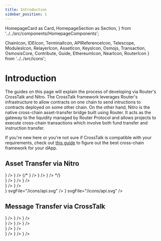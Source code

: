```yaml
---
title: Introduction
sidebar_position: 1
---
```


  HomepageCard as Card,
  HomepageSection as Section,
} from '../../src/components/HomepageComponents';

  ChainIcon,
  IDEIcon,
  TerminalIcon,
  APIReferenceIcon,
  Telescope,
  ModulesIcon,
  RelayerIcon,
  AssetIcon,
  KeysIcon,
  Osmojs,
  Transaction,
  OsmosisCore,
  Contribute,
  Guide,
  EthereumIcon,
  NearIcon,
  RouterIcon
} from '../../src/icons';

# Introduction

The guides on this page will explain the process of developing via Router's CrossTalk and Nitro. The CrossTalk framework
leverages Router's infrastructure to allow contracts on one chain to send intructions to contracts deployed on some other chain. On the other hand,
Nitro is the native cross-chain asset-transfer bridge built using Router. It acts as the gateway to the liquidity managed by Router Protocol and allows
projects to execute cross-chain transactions which involve both fund transfer and instruction transfer.

If you're new here or you're not sure if CrossTalk is compatible with your requirements, check out [this guide](../overview/choosing-the-right-framework) to figure out
the best cross-chain framework for your dApp.


## Asset Transfer via Nitro

   <Section title="Developers" id="web-sdks" hasSubSections >

<Section>
  <Card
    title="Overview"
    description="What is Nitro and how is it different from Voyager?"
    to="/develop/asset-transfer-via-nitro"
    icon={<IDEIcon />}
  />
    <Card
    title="Router Nitro"
    description="Understanding the architecture of Nitro"
    to="/develop/asset-transfer-via-nitro/high-level-workflow"
    icon={<ModulesIcon />}
  />
  {/* 
    <Card
    title="Voyager"
    description="Dissecting different functions and parameters associated with Voyager (1st Gen Asset Transfer Bridge)"
    to="/develop/asset-transfer-via-nitro/voyager/architecture"
    icon={<AssetIcon />}
  />
  <Card
    title="Different Use-cases"
    description="Learning how to build different types of applications by using features enabled by Voyager"
    to="/develop/voyager/voyager/different-use-cases"
    icon={<ModulesIcon />}
  />
  <Card
    title="Fee Model"
    description="Gaining a deeper understanding of how the Voyager fee is computed"
    to="/develop/voyager/voyager/fee-model"
    icon={<AssetIcon />}
  /> */}
</Section>

  </Section>

<Section title="Developers" id="web-sdks" hasSubSections>
  <Section>
    <Card
      title="Nitro Widget"
      description="Widget to integrate cross-chain swaps on your website"
      to="/develop/asset-transfer-via-nitro/tools/nitro-widget"
      icon={<Guide />}
    />
    <Card
      title="Nitro PathFinder API"
      description="An API to integrate Voyager's cross-chain swap functionality"
      to="/develop/asset-transfer-via-nitro/tools/nitro-pathfinder-api/performing-cross-chain-transaction"
      icon={<Guide />}
    />
    <Card
      title="Migrating from Voyager to Nitro"
      description="Guide to help users migrate from Voyager to Nitro"
      to="/develop/asset-transfer-via-nitro/migrating-from-voyager-to-nitro"
      icon={<Guide />}
    />
  </Section>
</Section>

   <Section title="Guides" id="guides" hasSubSections >

<Section>
  <Card
    title="Deploying a Cross-chain Staking Contract using Nitro"
    description="Learn how to deploy your first cross-chain staking dApp using Nitro"
    to="/develop/asset-transfer-via-nitro/guides/crosschain-staking"
    icon={<Guide />}
  />
    <Card
    title="Building a Cross-chain Token using Router"
    description="Learn how to deploy a cross-chain token using Router"
    to="/develop/asset-transfer-via-nitro/building-cross-chain-tokens/building-a-cross-chain-token-using-router"
    icon={<Guide />}
  />
</Section>

  </Section>

<Section title="Cross-chain Transfer/Swap APIs" id="web-sdks" hasSubSections >

<Section>
  <Card
    title="API endpoints"
    description="Nitro Pathfinder API endpoints"
    to="/api/?v=PATHFINDER"
    icon={<Tscodegen />}
    svgFile="/icons/api.svg"
  />
  <Card
    title="Getting Started"
    description="How to interact with Pathfinder API"
    to="/develop/asset-transfer-via-nitro/tools/nitro-pathfinder-api/performing-cross-chain-transaction"
    icon={<Tscodegen />}
    svgFile="/icons/api.svg"
  />
</Section>

  </Section>

## Message Transfer via CrossTalk

<Section title="Theoretical Concepts" id="web-sdks" hasSubSections >

<Section>
  <Card
    title="Overview"
    description="What is CrossTalk why is it required?"
    to="/develop/message-transfer-via-crosstalk/overview"
    icon={<IDEIcon />}
  />
    <Card
    title="Understanding Message transfer"
    description="Dissecting different functions and parameters associated with CrossTalk"
    to="/develop/message-transfer-via-crosstalk/key-concepts"
    icon={<ChainIcon />}
  />
  <Card
    title="Fee Management"
    description="Gaining a deeper understanding of how the CrossTalk and Omnichain Fee is computed"
    to="/develop/message-transfer-via-crosstalk/key-concepts/fee-management"
    icon={<AssetIcon />}
  />

  </Section>

  </Section>

<Section title="Guides" id="web-sdks" hasSubSections >
   <Section>
  <Card
    title="EVM Guides"
    description="Learning how to execute different types of cross-chain requests in EVM Chains"
    to="/develop/message-transfer-via-crosstalk/evm-guides"
    icon={<ModulesIcon />}
  />
 <Card
    title="NEAR Guides"
    description="Learning how to execute different types of cross-chain requests in NEAR"
    to="/develop/message-transfer-via-crosstalk/near-guides"
    icon={<ModulesIcon />}
  />
 <Card
    title="Router Chain Guides"
    description="Learning how to execute different types of cross-chain requests from or to Router Chain"
    to="/develop/message-transfer-via-crosstalk/router-chain-guides"
    icon={<ModulesIcon />}
  />
    </Section>

  </Section>

   <Section title="Sample iDapps" id="sample-idapps" hasSubSections >

<Section>
  <Card
    title="Deploying a Cross-chain Ping Pong Contract"
    description="Learn how to deploy your first cross-chain dApp using Router's CrossTalk framework"
    to="/develop/message-transfer-via-crosstalk/sample-idapps/on-evm-chains/ping-pong"
    icon={<Guide />}
  />
  <Card
    title="Deploying a Cross-chain NFT (ERC-1155)"
    description="Learn how to deploy a cross-chain NFT using Router's CrossTalk framework"
    to="/develop/message-transfer-via-crosstalk/sample-idapps/on-evm-chains/cross-chain-nft"
    icon={<Guide />}
  />
</Section>

  </Section>

  <Section title="Understanding Functions" id="web-sdks" hasSubSections >

  <Section>
  <Card
  title="EVM"
  description="Understanding the crosstalk functions for EVM contracts"
  to="/develop/message-transfer-via-crosstalk/evm-guides/iDapp-functions"
  icon={<EthereumIcon />}
  />
  <Card
  title="NEAR"
  description="Understanding the crosstalk functions for Near chain"
  to="/develop/message-transfer-via-crosstalk/near-guides/iDapp-functions"
  icon={<NearIcon />}
  />
  <Card
  title="Router Chain"
  description="Understanding the crosstalk functions for Router Chain"
  to="/develop/message-transfer-via-crosstalk/router-chain-guides/iDapp-functions"
  icon={<RouterIcon />}
  />
  </Section>
  </Section>
